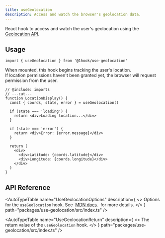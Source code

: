 ```yaml
---
title: useGeolocation
description: Access and watch the browser's geolocation data.
---
```


React hook to access and watch the user's geolocation using the [Geolocation API](https://developer.mozilla.org/en-US/docs/Web/API/Geolocation_API).

## Usage

```tsx twoslash include imports
import { useGeolocation } from '@1hook/use-geolocation'
```

When mounted, this hook begins tracking the user's location. \
If location permissions haven't been granted yet, the browser will request permission from the user.

```tsx twoslash
// @include: imports
// ---cut---
function LocationDisplay() {
  const { coords, state, error } = useGeolocation()

  if (state === 'loading') {
    return <div>Loading location...</div>
  }

  if (state === 'error') {
    return <div>Error: {error.message}</div>
  }

  return (
    <div>
      <div>Latitude: {coords.latitude}</div>
      <div>Longitude: {coords.longitude}</div>
    </div>
  )
}
```

## API Reference

<AutoTypeTable
  name="UseGeolocationOptions"
  description={
    <>
      Options for the <code>useGeolocation</code> hook. See&nbsp;
      <a href="https://developer.mozilla.org/en-US/docs/Web/API/Geolocation/getCurrentPosition#parameters">
        MDN docs
      </a>
      &nbsp; for more details.
    </>
  }
  path="packages/use-geolocation/src/index.ts"
/>

<AutoTypeTable
  name="UseGeolocationReturn"
  description={
    <>
      The return value of the <code>useGeolocation</code> hook.
    </>
  }
  path="packages/use-geolocation/src/index.ts"
/>

